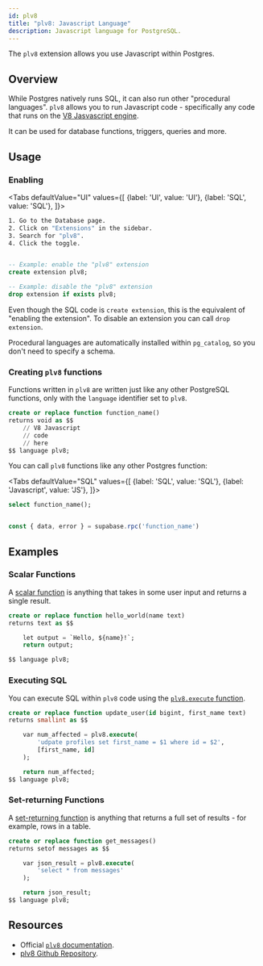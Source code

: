 ```yaml
---
id: plv8
title: "plv8: Javascript Language"
description: Javascript language for PostgreSQL.
---
```



The `plv8` extension allows you use Javascript within Postgres. 

## Overview

While Postgres natively runs SQL, it can also run other "procedural languages". 
`plv8` allows you to run Javascript code - specifically any code that runs on the [V8 Jasvascript engine](https://v8.dev).

It can be used for database functions, triggers, queries and more.

## Usage


### Enabling


<Tabs
defaultValue="UI"
values={[
  {label: 'UI', value: 'UI'},
  {label: 'SQL', value: 'SQL'},
]}>
<TabItem value="UI">

```sh
1. Go to the Database page.
2. Click on "Extensions" in the sidebar.
3. Search for "plv8".
4. Click the toggle.
```

</TabItem>
<TabItem value="SQL">

```sql 

-- Example: enable the "plv8" extension 
create extension plv8;

-- Example: disable the "plv8" extension 
drop extension if exists plv8;

```

Even though the SQL code is `create extension`, this is the equivalent of "enabling the extension". 
To disable an extension you can call `drop extension`.

Procedural languages are automatically installed within `pg_catalog`, so you don't need to specify a schema.

</TabItem>
</Tabs>

### Creating `plv8` functions

Functions written in `plv8` are written just like any other PostgreSQL functions, only
with the `language` identifier set to `plv8`.

```sql
create or replace function function_name() 
returns void as $$
    // V8 Javascript
    // code
    // here
$$ language plv8;
```

You can call `plv8` functions like any other Postgres function: 



<Tabs
defaultValue="SQL"
values={[
  {label: 'SQL', value: 'SQL'},
  {label: 'Javascript', value: 'JS'},
]}>
<TabItem value="SQL">


```sql
select function_name();
```

</TabItem>
<TabItem value="JS">

```js 

const { data, error } = supabase.rpc('function_name')

```

</TabItem>
</Tabs>

## Examples

### Scalar Functions

A [scalar function](https://plv8.github.io/#scalar-function-calls) is anything that takes in some user input and returns a single result.

```sql
create or replace function hello_world(name text) 
returns text as $$

    let output = `Hello, ${name}!`;
    return output;

$$ language plv8;
```

### Executing SQL 

You can execute SQL within `plv8` code using the [`plv8.execute` function](https://plv8.github.io/#plv8-execute).

```sql
create or replace function update_user(id bigint, first_name text) 
returns smallint as $$

    var num_affected = plv8.execute(
        'udpate profiles set first_name = $1 where id = $2', 
        [first_name, id]
    );

    return num_affected;
$$ language plv8;
```

### Set-returning Functions

A [set-returning function](https://plv8.github.io/#set-returning-function-calls) is anything that returns a full set of results - for example, rows in a table.

```sql
create or replace function get_messages() 
returns setof messages as $$

    var json_result = plv8.execute(
        'select * from messages'
    );

    return json_result;
$$ language plv8;
```


## Resources 

- Official [`plv8` documentation](https://plv8.github.io/).
- [plv8 Github Repository](https://github.com/plv8/plv8).

